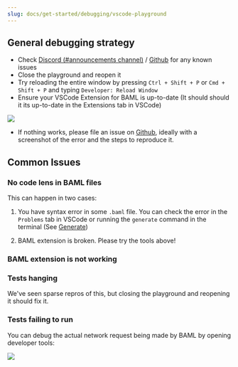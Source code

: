 ```yaml
---
slug: docs/get-started/debugging/vscode-playground
---
```


## General debugging strategy
- Check [Discord (#announcements channel)](https://discord.gg/BTNBeXGuaS) / [Github](https://github.com/BoundaryML/baml/issues) for any known issues
- Close the playground and reopen it
- Try reloading the entire window by pressing `Ctrl + Shift + P` or `Cmd + Shift + P` and typing `Developer: Reload Window`
- Ensure your VSCode Extension for BAML is up-to-date (It should should it its up-to-date in the Extensions tab in VSCode)
<img src="../../../assets/images/docs_latest/vscode/extension-status.png" />

- If nothing works, please file an issue on [Github](https://github.com/BoundaryML/baml/issues), ideally with a screenshot of the error and the steps to reproduce it.

## Common Issues
### No code lens in BAML files

This can happen in two cases:
1. You have syntax error in some `.baml` file. You can check the error in the `Problems` tab in VSCode or running the `generate` command in the terminal (See [Generate](../../calling-baml/generate-baml-client.mdx))

2. BAML extension is broken. Please try the tools above!

### BAML extension is not working

### Tests hanging

We've seen sparse repros of this, but closing the playground and reopening it should fix it.

### Tests failing to run

You can debug the actual network request being made by BAML by opening developer tools:

<img src="../../../assets/images/docs_latest/vscode/dev-tools.png" />
